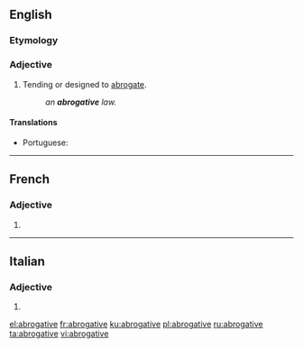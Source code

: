 ==English==

===Etymology===
{{suffix|abrogate|ive|lang=en}}

===Adjective===
{{en-adj}}

# Tending or designed to [[abrogate]].
#: ''an '''abrogative''' law.''

====Translations====
{{trans-top|tending or designed to abrogate}}
* Portuguese: {{t+|pt|ab-rogativo}}
{{trans-mid}}
{{trans-bottom}}

----

==French==

===Adjective===
{{fr-adj-form}}

# {{inflection of|abrogatif||f|s|lang=fr}}

----

==Italian==

===Adjective===
{{head|it|adjective form|g=f-p}}

# {{inflection of|abrogativo||f|p|lang=it}}

[[el:abrogative]]
[[fr:abrogative]]
[[ku:abrogative]]
[[pl:abrogative]]
[[ru:abrogative]]
[[ta:abrogative]]
[[vi:abrogative]]